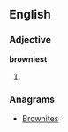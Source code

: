 ==English==

===Adjective===
'''browniest'''

# {{superlative of|[[browny]]}}

===Anagrams===
* [[Brownites#English|Brownites]]
